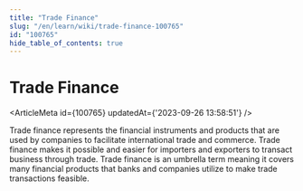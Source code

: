 ```yaml
---
title: "Trade Finance"
slug: "/en/learn/wiki/trade-finance-100765"
id: "100765"
hide_table_of_contents: true
---
```



# Trade Finance

<ArticleMeta id={100765} updatedAt={'2023-09-26 13:58:51'} />
<div className='border-solid border-b border-t-0 my-4 border-[var(--ifm-color-gray-300)]' />

Trade finance represents the financial instruments and products that are used by companies to facilitate international trade and commerce. Trade finance makes it possible and easier for importers and exporters to transact business through trade. Trade finance is an umbrella term meaning it covers many financial products that banks and companies utilize to make trade transactions feasible.
